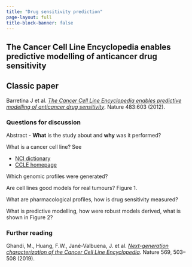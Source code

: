 ```yaml
---
title: "Drug sensitivity prediction"
page-layout: full
title-block-banner: false
---
```


## The Cancer Cell Line Encyclopedia enables predictive modelling of anticancer drug sensitivity

::: {.callout-tip}
## Classic paper

Barretina J et al. [*The Cancer Cell Line Encyclopedia enables predictive modelling of anticancer drug sensitivity*](https://www.nature.com/articles/nature1100). Nature 483:603 (2012).
:::


### Questions for discussion 

Abstract - **What** is the study about and **why** was it performed?

What is a cancer cell line? See

- [NCI dictionary](https://www.cancer.gov/publications/dictionaries/cancer-terms/def/cancer-cell-line)
- [CCLE homepage](https://sites.broadinstitute.org/ccle/)

Which genomic profiles were generated?

Are cell lines good models for real tumours? Figure 1.

What are pharmacological profiles, how is drug sensitivity measured?

What is predictive modelling, how were robust models derived, what is shown in Figure 2?


### Further reading


Ghandi, M., Huang, F.W., Jané-Valbuena, J. et al. [*Next-generation characterization of the Cancer Cell Line Encyclopedia*](https://doi.org/10.1038/s41586-019-1186-). Nature 569, 503–508 (2019). 



